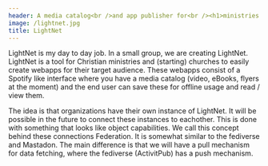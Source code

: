 ```yaml
---
header: A media catalog<br />and app publisher for<br /><h1>ministries &<br />churches</h1>
image: /lightnet.jpg
title: LightNet
---
```

LightNet is my day to day job. In a small group, we are creating LightNet. LightNet is a tool for Christian ministries and (starting) churches to easily create webapps for their target audience. These webapps consist of a Spotify like interface where you have a media catalog (video, eBooks, flyers at the moment) and the end user can save these for offline usage and read / view them.

The idea is that organizations have their own instance of LightNet. It will be possible in the future to connect these instances to eachother. This is done with something that looks like object capabilities. We call this concept behind these connections Federation. It is somewhat similar to the fediverse and Mastadon. The main difference is that we will have a pull mechanism for data fetching, where the fediverse (ActivitPub) has a push mechanism.
